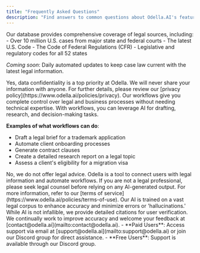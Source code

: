 ```yaml
---
title: "Frequently Asked Questions"  
description: "Find answers to common questions about Odella.AI's features, data sources, and usage."
---
```


 

<AccordionGroup>

<Accordion title="What legal sources are included?">
   Our database provides comprehensive coverage of legal sources, including:
   - Over 10 million U.S. cases from major state and federal courts
   - The latest U.S. Code
   - The Code of Federal Regulations (CFR)
   - Legislative and regulatory codes for all 52 states

   *Coming soon*: Daily automated updates to keep case law current with the latest legal information.
</Accordion>

<Accordion title="Is my data secure and confidential?">
   Yes, data confidentiality is a top priority at Odella. We will never share your information with anyone. For further details, please review our [privacy policy](https://www.odella.ai/policies/privacy).
</Accordion>

<Accordion title="What can I do with workflows on Odella?">
   Our workflows give you complete control over legal and business processes without needing technical expertise. With workflows, you can leverage AI for drafting, research, and decision-making tasks.

   **Examples of what workflows can do**:
   - Draft a legal brief for a trademark application
   - Automate client onboarding processes
   - Generate contract clauses
   - Create a detailed research report on a legal topic
   - Assess a client's eligibility for a migration visa

</Accordion>

<Accordion title="Does Odella provide legal advice?">
   No, we do not offer legal advice. Odella is a tool to connect users with legal information and automate workflows. If you are not a legal professional, please seek legal counsel before relying on any AI-generated output. For more information, refer to our [terms of service](https://www.odella.ai/policies/terms-of-use).
</Accordion>

<Accordion title="How accurate are the results from Odella?">
   Our AI is trained on a vast legal corpus to enhance accuracy and minimize errors or 'hallucinations.' While AI is not infallible, we provide detailed citations for user verification. We continually work to improve accuracy and welcome your feedback at [contact@odella.ai](mailto:contact@odella.ai).
</Accordion>

<Accordion title="How can I get support?">
   - **Paid Users**: Access support via email at [support@odella.ai](mailto:support@odella.ai) or join our Discord group for direct assistance.
   - **Free Users**: Support is available through our Discord group.

</Accordion>

</AccordionGroup> 